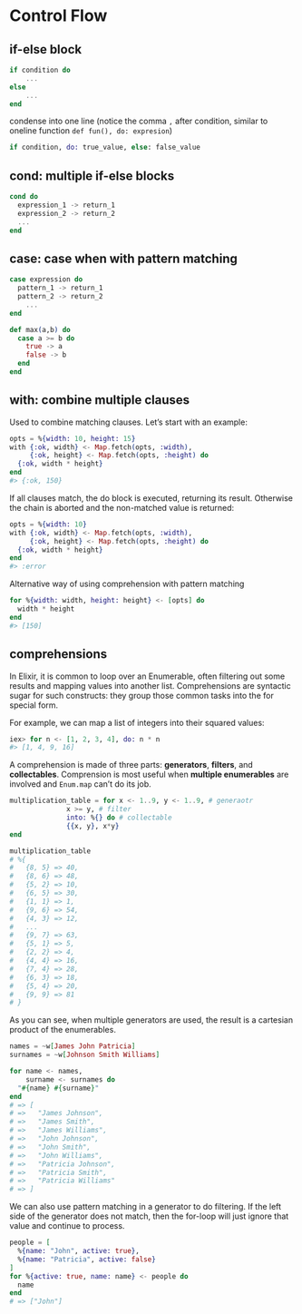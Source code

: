 # Control Flow

## if-else block

```elixir
if condition do
    ...
else
    ...
end
```

condense into one line (notice the comma `,` after condition, similar to oneline function `def fun(), do: expresion`)

```elixir
if condition, do: true_value, else: false_value
```


## cond: multiple if-else blocks

```elixir
cond do
  expression_1 -> return_1
  expression_2 -> return_2
  ...
end
```

## case: case when with pattern matching

```elixir
case expression do
  pattern_1 -> return_1
  pattern_2 -> return_2
    ...
end
```

```elixir
def max(a,b) do
  case a >= b do
    true -> a
    false -> b
  end
end
```

## with: combine multiple clauses

Used to combine matching clauses. Let's start with an example:

```elixir
opts = %{width: 10, height: 15}
with {:ok, width} <- Map.fetch(opts, :width),
     {:ok, height} <- Map.fetch(opts, :height) do
  {:ok, width * height}
end
#> {:ok, 150}
```

If all clauses match, the do block is executed, returning its result. Otherwise the chain is aborted and the non-matched value is returned:

```elixir
opts = %{width: 10}
with {:ok, width} <- Map.fetch(opts, :width),
     {:ok, height} <- Map.fetch(opts, :height) do
  {:ok, width * height}
end
#> :error
```

Alternative way of using comprehension with pattern matching

```elixir
for %{width: width, height: height} <- [opts] do
  width * height
end
#> [150]
```

## comprehensions

In Elixir, it is common to loop over an Enumerable, often filtering out some results and mapping values into another list. Comprehensions are syntactic sugar for such constructs: they group those common tasks into the for special form.

For example, we can map a list of integers into their squared values:

```elixir
iex> for n <- [1, 2, 3, 4], do: n * n
#> [1, 4, 9, 16]
```

A comprehension is made of three parts: **generators**, **filters**, and **collectables**. Comprension is most useful when **multiple enumerables** are involved and `Enum.map` can't do its job.

```elixir
multiplication_table = for x <- 1..9, y <- 1..9, # generaotr
              x >= y, # filter
              into: %{} do # collectable
              {{x, y}, x*y}
end

multiplication_table
# %{
#   {8, 5} => 40,
#   {8, 6} => 48,
#   {5, 2} => 10,
#   {6, 5} => 30,
#   {1, 1} => 1,
#   {9, 6} => 54,
#   {4, 3} => 12,
#   ...
#   {9, 7} => 63,
#   {5, 1} => 5,
#   {2, 2} => 4,
#   {4, 4} => 16,
#   {7, 4} => 28,
#   {6, 3} => 18,
#   {5, 4} => 20,
#   {9, 9} => 81
# }
```

As you can see, when multiple generators are used, the result is a cartesian product of the enumerables.

```elixir
names = ~w[James John Patricia]
surnames = ~w[Johnson Smith Williams]

for name <- names,
    surname <- surnames do
  "#{name} #{surname}"
end
# => [
# =>   "James Johnson",
# =>   "James Smith",
# =>   "James Williams",
# =>   "John Johnson",
# =>   "John Smith",
# =>   "John Williams",
# =>   "Patricia Johnson",
# =>   "Patricia Smith",
# =>   "Patricia Williams"
# => ]
```

We can also use pattern matching in a generator to do filtering. If the left side of the generator does not match, then the for-loop will just ignore that value and continue to process.

```elixir
people = [
  %{name: "John", active: true},
  %{name: "Patricia", active: false}
]
for %{active: true, name: name} <- people do
  name
end
# => ["John"]
```